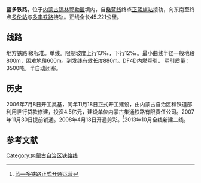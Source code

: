 '''蓝多铁路'''，位于[[内蒙古|内蒙古]][[锡林郭勒盟|锡林郭勒盟]]境内，自[[桑蓝铁路|桑蓝线]]终点[[正蓝旗站|正蓝旗站]]接轨，向东南至终点[[多伦站|多伦站]]与[[多丰铁路|多丰铁路]]接轨。正线全长45.221公里。

==线路==
地方铁路I级标准。单线。限制坡度上行13‰，下行12‰。最小曲线半径一般地段800m，困难地段600m。到发线有效长度880m。DF4D内燃牵引。 牵引质量：3500吨。半自动闭塞。
==历史==
2006年7月8日开工奠基，同年11月18日正式开工建设，由内蒙古自治区和铁道部利用世行贷款修建，投资4.5亿元，建设单位内蒙古集通铁路有限责任公司。2007年11月30日提前铺通。2008年4月18日开通剪彩。<ref>[http://old.nmgswt.gov.cn/swxw/ShowArticle.asp?ArticleID=1428 蓝—多铁路正式开通运营]{{dead link|date=2018年4月 |bot=InternetArchiveBot |fix-attempted=yes }}</ref>2013年10月全线新建二线。
==参考文献==
<references/>
{{中国铁路}}
[[Category:内蒙古自治区铁路线|Category:内蒙古自治区铁路线]]